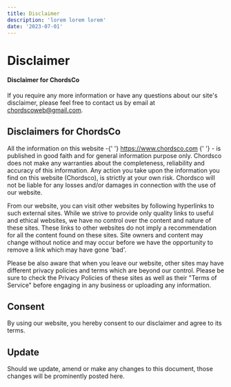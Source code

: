 ```yaml
---
title: Disclaimer
description: 'lorem lorem lorem'
date: '2023-07-01'
---
```


Disclaimer
==========

#### Disclaimer for ChordsCo

If you require any more information or have any questions about our site's disclaimer, please feel free to contact us by email at chordscoweb@gmail.com.

Disclaimers for ChordsCo
------------------------

All the information on this website -{' '}  https://www.chordsco.com {' '} - is published in good faith and for general information purpose only. Chordsco does not make any warranties about the completeness, reliability and accuracy of this information. Any action you take upon the information you find on this website (Chordsco), is strictly at your own risk. Chordsco will not be liable for any losses and/or damages in connection with the use of our website.

From our website, you can visit other websites by following hyperlinks to such external sites. While we strive to provide only quality links to useful and ethical websites, we have no control over the content and nature of these sites. These links to other websites do not imply a recommendation for all the content found on these sites. Site owners and content may change without notice and may occur before we have the opportunity to remove a link which may have gone 'bad'.

Please be also aware that when you leave our website, other sites may have different privacy policies and terms which are beyond our control. Please be sure to check the Privacy Policies of these sites as well as their "Terms of Service" before engaging in any business or uploading any information.

Consent
-------

By using our website, you hereby consent to our disclaimer and agree to its terms.

Update
------

Should we update, amend or make any changes to this document, those changes will be prominently posted here.